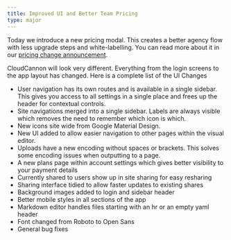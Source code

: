```yaml
---
title: Improved UI and Better Team Pricing
type: major
---
```

Today we introduce a new pricing modal. This creates a better agency flow with less upgrade steps and white-labelling. You can read more about it in our [pricing change announcement](https://cloudcannon.com/blog/).

CloudCannon will look very different. Everything from the login screens to the app layout has changed. Here is a complete list of the UI Changes

* User navigation has its own routes and is available in a single sidebar. This gives you access to all settings in a single place and frees up the header for contextual controls.
* Site navigations merged into a single sidebar. Labels are always visible which removes the need to remember which icon is which.
* New icons site wide from Google Material Design.
* New UI added to allow easier navigation to other pages within the visual editor.
* Uploads have a new encoding without spaces or brackets. This solves some encoding issues when outputting to a page.
* A new plans page within account settings which gives better visibility to your payment details
* Currently shared to users show up in site sharing for easy resharing
* Sharing interface tidied to allow faster updates to existing shares
* Background images added to login and sidebar header
* Better mobile styles in all sections of the app
* Markdown editor handles files starting with an hr or an empty yaml header
* Font changed from Roboto to Open Sans
* General bug fixes